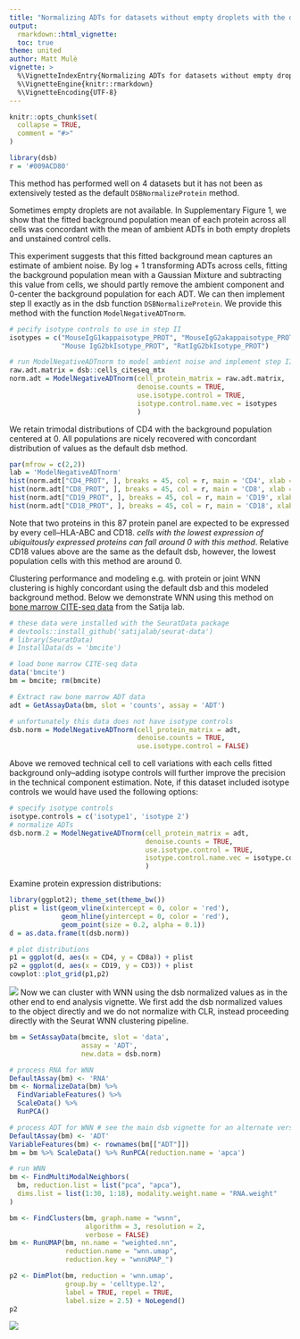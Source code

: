 ```yaml
---
title: "Normalizing ADTs for datasets without empty droplets with the dsb function ModelNegativeADTnorm"
output: 
  rmarkdown::html_vignette:
  toc: true
theme: united
author: Matt Mulè
vignette: >
  %\VignetteIndexEntry{Normalizing ADTs for datasets without empty droplets with the dsb function ModelNegativeADTnorm}
  %\VignetteEngine{knitr::rmarkdown}
  %\VignetteEncoding{UTF-8}
---
```


```r
knitr::opts_chunk$set(
  collapse = TRUE,
  comment = "#>"
)
```

```r
library(dsb)
r = '#009ACD80'
```

This method has performed well on 4 datasets but it has not been as extensively tested as the default `DSBNormalizeProtein` method. 

Sometimes empty droplets are not available. In Supplementary Figure 1, we show that the fitted background population mean of each protein across all cells was concordant with the mean of ambient ADTs in both empty droplets and unstained control cells.  

This experiment suggests that this fitted background mean captures an estimate of ambient noise. By log + 1 transforming ADTs across cells, fitting the background population mean with a Gaussian Mixture and subtracting this value from cells, we should partly remove the ambient component and 0-center the background population for each ADT. We can then implement step II exactly as in the dsb function `DSBNormalizeProtein`. We provide this method with the function `ModelNegativeADTnorm`. 

```r
# pecify isotype controls to use in step II 
isotypes = c("MouseIgG1kappaisotype_PROT", "MouseIgG2akappaisotype_PROT", 
             "Mouse IgG2bkIsotype_PROT", "RatIgG2bkIsotype_PROT")

# run ModelNegativeADTnorm to model ambient noise and implement step II
raw.adt.matrix = dsb::cells_citeseq_mtx
norm.adt = ModelNegativeADTnorm(cell_protein_matrix = raw.adt.matrix,
                                denoise.counts = TRUE,
                                use.isotype.control = TRUE,
                                isotype.control.name.vec = isotypes
                                )

```

We retain trimodal distributions of CD4 with the background population centered at 0. All populations are nicely recovered with concordant distribution of values as the default dsb method.  

```r
par(mfrow = c(2,2))
lab = 'ModelNegativeADTnorm'
hist(norm.adt["CD4_PROT", ], breaks = 45, col = r, main = 'CD4', xlab = lab)
hist(norm.adt["CD8_PROT", ], breaks = 45, col = r, main = 'CD8', xlab = lab)
hist(norm.adt["CD19_PROT", ], breaks = 45, col = r, main = 'CD19', xlab = lab)
hist(norm.adt["CD18_PROT", ], breaks = 45, col = r, main = 'CD18', xlab = lab)
```

Note that two proteins in this 87 protein panel are expected to be expressed by every cell--HLA-ABC and CD18. *cells with the lowest expression of ubiquitously expressed proteins can fall around 0 with this method*. Relative CD18 values above are the same as the default dsb, however, the lowest population cells with this method are around 0.  

Clustering performance and modeling e.g. with protein or joint WNN clustering is highly concordant using the default dsb and this modeled background method. Below we demonstrate WNN using this method on [bone marrow CITE-seq data](https://www.sciencedirect.com/science/article/pii/S0092867419305598?via%3Dihub) from the Satija lab. 

```r
# these data were installed with the SeuratData package
# devtools::install_github('satijalab/seurat-data')
# library(SeuratData)
# InstallData(ds = 'bmcite')

# load bone marrow CITE-seq data
data('bmcite')
bm = bmcite; rm(bmcite)

# Extract raw bone marrow ADT data 
adt = GetAssayData(bm, slot = 'counts', assay = 'ADT')

# unfortunately this data does not have isotype controls
dsb.norm = ModelNegativeADTnorm(cell_protein_matrix = adt, 
                                denoise.counts = TRUE,
                                use.isotype.control = FALSE)
```

Above we removed technical cell to cell variations with each cells fitted background only--adding isotype controls will further improve the precision in the technical component estimation. Note, if this dataset included isotype controls we would have used the following options: 

```r

# specify isotype controls 
isotype.controls = c('isotype1', 'isotype 2')
# normalize ADTs
dsb.norm.2 = ModelNegativeADTnorm(cell_protein_matrix = adt,
                                  denoise.counts = TRUE, 
                                  use.isotype.control = TRUE, 
                                  isotype.control.name.vec = isotype.controls
                                  )
```

Examine protein expression distributions:   

```r
library(ggplot2); theme_set(theme_bw())
plist = list(geom_vline(xintercept = 0, color = 'red'), 
             geom_hline(yintercept = 0, color = 'red'), 
             geom_point(size = 0.2, alpha = 0.1))
d = as.data.frame(t(dsb.norm))

# plot distributions
p1 = ggplot(d, aes(x = CD4, y = CD8a)) + plist
p2 = ggplot(d, aes(x = CD19, y = CD3)) + plist
cowplot::plot_grid(p1,p2)

```
<img src="../man/figures/vignette/dists.png" />
Now we can cluster with WNN using the dsb normalized values as in the other end to end analysis vignette. We first add the dsb normalized values to the object directly and we do not normalize with CLR, instead proceeding directly with the Seurat WNN clustering pipeline. 

```r
bm = SetAssayData(bmcite, slot = 'data', 
                  assay = 'ADT', 
                  new.data = dsb.norm)

# process RNA for WNN 
DefaultAssay(bm) <- 'RNA'
bm <- NormalizeData(bm) %>% 
  FindVariableFeatures() %>% 
  ScaleData() %>% 
  RunPCA()

# process ADT for WNN # see the main dsb vignette for an alternate version
DefaultAssay(bm) <- 'ADT'
VariableFeatures(bm) <- rownames(bm[["ADT"]])
bm = bm %>% ScaleData() %>% RunPCA(reduction.name = 'apca')

# run WNN 
bm <- FindMultiModalNeighbors(
  bm, reduction.list = list("pca", "apca"), 
  dims.list = list(1:30, 1:18), modality.weight.name = "RNA.weight"
)

bm <- FindClusters(bm, graph.name = "wsnn",
                   algorithm = 3, resolution = 2, 
                   verbose = FALSE)
bm <- RunUMAP(bm, nn.name = "weighted.nn", 
              reduction.name = "wnn.umap", 
              reduction.key = "wnnUMAP_")

p2 <- DimPlot(bm, reduction = 'wnn.umap', 
              group.by = 'celltype.l2',
              label = TRUE, repel = TRUE,
              label.size = 2.5) + NoLegend()
p2
```
<img src="../man/figures/vignette/wnn.png" />






